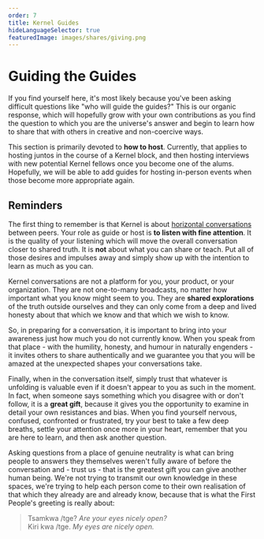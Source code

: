 ```yaml
---
order: 7
title: Kernel Guides
hideLanguageSelector: true
featuredImage: images/shares/giving.png
---
```


# Guiding the Guides

If you find yourself here, it's most likely because you've been asking difficult questions like "who will guide the guides?" This is our organic response, which will hopefully grow with your own contributions as you find the question to which you are the universe's answer and begin to learn how to share that with others in creative and non-coercive ways.

This section is primarily devoted to **how to host**. Currently, that applies to hosting juntos in the course of a Kernel block, and then hosting interviews with new potential Kernel fellows once you become one of the alums. Hopefully, we will be able to add guides for hosting in-person events when those become more appropriate again.

## Reminders

The first thing to remember is that Kernel is about [horizontal conversations](/learn/module-0/conversation) between peers. Your role as guide or host is **to listen with fine attention**. It is the quality of your listening which will move the overall conversation closer to shared truth. It is **not** about what you can share or teach. Put all of those desires and impulses away and simply show up with the intention to learn as much as you can.

Kernel conversations are not a platform for you, your product, or your organization. They are not one-to-many broadcasts, no matter how important what you know might seem to you. They are **shared explorations** of the truth outside ourselves and they can only come from a deep and lived honesty about that which we know and that which we wish to know.

So, in preparing for a conversation, it is important to bring into your awareness just how much you do not currently know. When you speak from that place - with the humility, honesty, and humour in naturally engenders - it invites others to share authentically and we guarantee you that you will be amazed at the unexpected shapes your conversations take.

Finally, when in the conversation itself, simply trust that whatever is unfolding is valuable even if it doesn't appear to you as such in the moment. In fact, when someone says something which you disagree with or don't follow, it is a **great gift**, because it gives you the opportunity to examine in detail your own resistances and bias. When you find yourself nervous, confused, confronted or frustrated, try your best to take a few deep breaths, settle your attention once more in your heart, remember that you are here to learn, and then ask another question. 

Asking questions from a place of genuine neutrality is what can bring people to answers they themselves weren't fully aware of before the conversation and - trust us - that is the greatest gift you can give another human being. We're not trying to transmit our own knowledge in these spaces, we're trying to help each person come to their own realisation of that which they already are and already know, because that is what the First People's greeting is really about:

> Tsamkwa /tge? _Are your eyes nicely open?_  
> Kiri kwa /tge. _My eyes are nicely open._